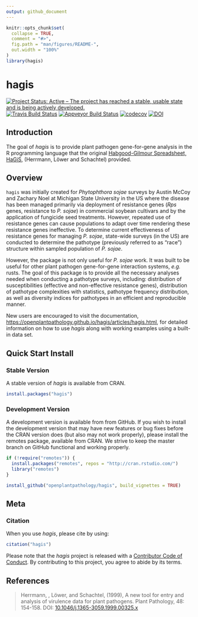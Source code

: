 ```yaml
---
output: github_document
---
```


<!-- README.md is generated from README.Rmd. Please edit that file -->

```r
knitr::opts_chunk$set(
  collapse = TRUE,
  comment = "#>",
  fig.path = "man/figures/README-",
  out.width = "100%"
)
library(hagis)
```

# hagis

[![Project Status: Active – The project has reached a stable, usable state and is being actively developed.](https://www.repostatus.org/badges/latest/active.svg)](https://www.repostatus.org/#active)
[![Travis Build Status](https://travis-ci.org/openplantpathology/hagis.svg?branch=master)](https://travis-ci.org/openplantpathology/hagis)
[![Appveyor Build Status](https://ci.appveyor.com/api/projects/status/qhkacm5n9twor80c/branch/master?svg=true)](https://ci.appveyor.com/project/adamhsparks/hagis/branch/master)
[![codecov](https://codecov.io/gh/openplantpathology/hagis/branch/master/graph/badge.svg)](https://codecov.io/gh/openplantpathology/hagis)
[![DOI](https://zenodo.org/badge/164751172.svg)](https://zenodo.org/badge/latestdoi/164751172)

## Introduction

The goal of _hagis_ is to provide plant pathogen gene-for-gene analysis in the R programming language that the original [Habgood-Gilmour Spreadsheet, HaGiS](https://onlinelibrary.wiley.com/doi/full/10.1046/j.1365-3059.1999.00325.x), (Herrmann, Löwer and Schachtel) provided.

## Overview

`hagis` was initially created for _Phytophthora sojae_ surveys by Austin McCoy and Zachary Noel at Michigan State University in the US where the disease has been managed primarily via deployment of resistance genes (_Rps_ genes, resistance to _P. sojae_) in commercial soybean cultivars and by the application of fungicide seed treatments. However, repeated use of resistance genes can cause populations to adapt over time rendering these resistance genes ineffective. To determine current effectiveness of resistance genes for managing _P. sojae_, state-wide surveys (in the US) are conducted to determine the pathotype (previously referred to as "race") structure within sampled population of _P. sojae_.

However, the package is not only useful for _P. sojae_ work. It was built to be useful for other plant pathogen gene-for-gene interaction systems, _e.g._ rusts. The goal of this package is to provide all the necessary analyses needed when conducting a pathotype surveys, including: distribution of susceptibilities (effective and non-effective resistance genes), distribution of pathotype complexities with statistics, pathotype frequency distribution, as well as diversity indices for pathotypes in an efficient and reproducible manner.

New users are encouraged to visit the documentation, <https://openplantpathology.github.io/hagis/articles/hagis.html>, for detailed information on how to use _hagis_ along with working examples using a built-in data set.

## Quick Start Install 

### Stable Version

A stable version of _hagis_ is available from CRAN.

```r
install.packages("hagis")
```
### Development Version

A development version is available from from GitHub. If you wish to install the development version that may have new features or bug fixes before the CRAN version does (but also may not work properly), please install the remotes package, available from CRAN. We strive to keep the master branch on GitHub functional and working properly.


``` r
if (!require("remotes")) {
  install.packages("remotes", repos = "http://cran.rstudio.com/")
  library("remotes")
}

install_github("openplantpathology/hagis", build_vignettes = TRUE)
```

## Meta

### Citation

When you use _hagis_, please cite by using:

```r
citation("hagis")
```

Please note that the _hagis_ project is released with a
[Contributor Code of Conduct](CODE_OF_CONDUCT.md).
By contributing to this project, you agree to abide by its terms.

## References

> Herrmann, , Löwer, and Schachtel, (1999), A new tool for entry and analysis of virulence data for plant pathogens. Plant Pathology, 48: 154-158. DOI: [10.1046/j.1365-3059.1999.00325.x](https://doi.org/10.1046/j.1365-3059.1999.00325.x)
